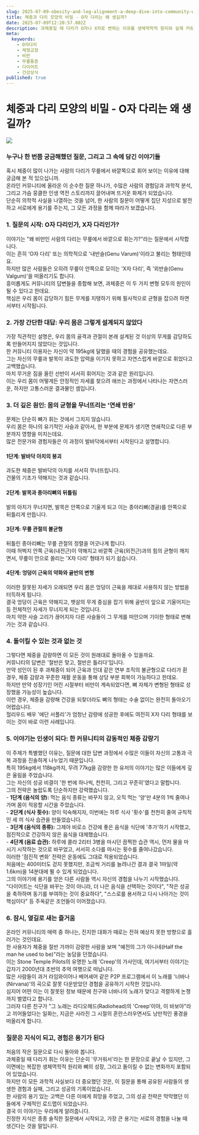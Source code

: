 ```yaml
---
slug: 2025-07-09-obesity-and-leg-alignment-a-deep-dive-into-community-wisdom
title: 체중과 다리 모양의 비밀 - O자 다리는 왜 생길까?
date: 2025-07-09T12:20:57.802Z
description: 과체중일 때 다리가 O자나 X자로 변하는 이유를 생체역학적 원리와 실제 커뮤니티의 생생한 경험담을 통해 깊이 있게 알아봅니다.
meta:
  keywords:
    - O자다리
    - 체형교정
    - 비만
    - 무릎통증
    - 다이어트
    - 건강상식
published: true
---
```


# 체중과 다리 모양의 비밀 - O자 다리는 왜 생길까?

![](https://blogger.googleusercontent.com/img/b/R29vZ2xl/AVvXsEiTQNvhZH_JDHXvu9Kzg7W5kg119fEo1dVO6tA47JX3s15FMsBULplDu9MzDPKGbHdW9Teq4wxLDvukps1su3q_gzUPMmhvbiGFWXRg56C8Zc9MlHhLrZhYowYBO8zBdiwugRALiHpGt6F2C44C2PpPCM6VODz2NM5RUnoKSUxjVegqEZ6Gwi_07LKHNXs/s16000/fxoh_7KntvFBViQ1GVkC2eIGoMQSdnMQLko4fYwUx-LJm1qjgEZ3fDGmqHbuVO8NKkOghg6JNE29NywBLc_e6A.webp)

### 누구나 한 번쯤 궁금해했던 질문, 그리고 그 속에 담긴 이야기들

혹시 체중이 많이 나가는 사람의 다리가 무릎에서 바깥쪽으로 휘어 보이는 이유에 대해 궁금해 본 적 있으십니까.<br />온라인 커뮤니티에 올라온 이 순수한 질문 하나가, 수많은 사람의 경험담과 과학적 분석, 그리고 가슴 뭉클한 인생 역전 스토리까지 끌어내며 뜨거운 화제가 되었습니다.<br />단순히 의학적 사실을 나열하는 것을 넘어, 한 사람의 질문이 어떻게 집단 지성으로 발전하고 서로에게 용기를 주는지, 그 모든 과정을 함께 따라가 보겠습니다.<br />

### 1. 질문의 시작: O자 다리인가, X자 다리인가?

이야기는 "왜 비만인 사람의 다리는 무릎에서 바깥으로 휘는가?"라는 질문에서 시작합니다.<br />이는 흔히 'O자 다리' 또는 의학적으로 '내반슬(Genu Varum)'이라고 불리는 형태인데요.<br />하지만 많은 사람들은 오히려 무릎이 안쪽으로 모이는 'X자 다리', 즉 '외반슬(Genu Valgum)'을 떠올리기도 합니다.<br />흥미롭게도 커뮤니티의 답변들을 종합해 보면, 과체중은 이 두 가지 변형 모두의 원인이 될 수 있다고 한데요.<br />핵심은 우리 몸이 감당하기 힘든 무게를 지탱하기 위해 필사적으로 균형을 잡으려 하면서부터 시작됩니다.<br />

### 2. 가장 간단한 대답: 우리 몸은 그렇게 설계되지 않았다

가장 직관적인 설명은, 우리 몸의 골격과 관절이 본래 설계된 것 이상의 무게를 감당하도록 만들어지지 않았다는 것입니다.<br />한 커뮤니티 이용자는 자신이 약 195kg에 달했을 때의 경험을 공유했는데요.<br />그는 자신의 무릎과 발목이 과도한 압력을 이기지 못하고 자연스럽게 바깥으로 휘었다고 고백했습니다.<br />마치 무거운 짐을 올린 선반이 서서히 휘어지는 것과 같은 원리입니다.<br />이는 우리 몸이 어떻게든 안정적인 자세를 찾으려 애쓰는 과정에서 나타나는 자연스러운, 하지만 고통스러운 결과물인 셈입니다.<br />

### 3. 더 깊은 원인: 몸의 균형을 무너뜨리는 '연쇄 반응'

문제는 단순히 뼈가 휘는 것에서 그치지 않습니다.<br />우리 몸은 하나의 유기적인 사슬과 같아서, 한 부분에 문제가 생기면 연쇄적으로 다른 부분까지 영향을 미치는데요.<br />많은 전문가와 경험자들은 이 과정이 발바닥에서부터 시작된다고 설명합니다.<br />
#### 1단계: 발바닥 아치의 붕괴
과도한 체중은 발바닥의 아치를 서서히 무너뜨립니다.<br />건물의 기초가 약해지는 것과 같습니다.<br />
#### 2단계: 발목과 종아리뼈의 뒤틀림
발의 아치가 무너지면, 발목은 안쪽으로 기울게 되고 이는 종아리뼈(경골)를 안쪽으로 뒤틀리게 만듭니다.<br />
#### 3단계: 무릎 관절의 불균형
뒤틀린 종아리뼈는 무릎 관절의 정렬을 어긋나게 합니다.<br />이때 허벅지 안쪽 근육(내전근)이 약해지고 바깥쪽 근육(외전근)과의 힘의 균형이 깨지면서, 무릎이 안으로 쏠리는 'X자 다리' 형태가 되기 쉽습니다.<br />
#### 4단계: 엉덩이 근육의 약화와 골반의 변형
이러한 잘못된 자세가 오래되면 우리 몸은 엉덩이 근육을 제대로 사용하지 않는 방법을 터득하게 됩니다.<br />결국 엉덩이 근육은 약해지고, 뱃살의 무게 중심을 잡기 위해 골반이 앞으로 기울어지는 등 전체적인 자세가 무너지게 되는 것입니다.<br />마치 약한 사슬 고리가 끊어지자 다른 사슬들이 그 무게를 떠안으며 기이한 형태로 변해가는 것과 같습니다.<br />

### 4. 돌이킬 수 있는 것과 없는 것

그렇다면 체중을 감량하면 이 모든 것이 원래대로 돌아올 수 있을까요.<br />커뮤니티의 답변은 '절반은 맞고, 절반은 틀리다'입니다.<br />만약 성인이 된 후 과체중이 되어 근육과 인대 같은 연부 조직의 불균형으로 다리가 휜 경우, 체중 감량과 꾸준한 재활 운동을 통해 상당 부분 회복이 가능하다고 한데요.<br />하지만 만약 성장기인 어린 시절부터 비만이 계속되었다면, 뼈 자체가 변형된 형태로 성장했을 가능성이 높습니다.<br />이런 경우, 체중을 감량해 건강을 되찾더라도 뼈의 형태는 수술 없이는 완전히 돌아오기 어렵습니다.<br />헐리우드 배우 '에단 서플리'가 엄청난 감량에 성공한 후에도 여전히 X자 다리 형태를 보이는 것이 바로 이런 사례입니다.<br />

### 5. 이야기는 인생이 되다: 한 커뮤니티의 감동적인 체중 감량기

이 주제가 특별했던 이유는, 질문에 대한 답변 과정에서 수많은 이들이 자신의 고통과 극복 과정을 진솔하게 나누었기 때문입니다.<br />특히 195kg에서 118kg까지, 무려 77kg을 감량한 한 유저의 이야기는 많은 이들에게 깊은 울림을 주었습니다.<br />그는 자신의 성공 비결이 '한 번에 하나씩, 천천히, 그리고 꾸준히'였다고 말합니다.<br />그의 전략은 놀랍도록 단순하지만 강력했습니다.<br />- **1단계 (음식의 양):** 먹는 음식 종류는 바꾸지 않고, 오직 먹는 '양'만 4분의 1씩 줄여나가며 몸이 적응할 시간을 주었습니다.<br />- **2단계 (식사 횟수):** 양이 익숙해지자, 이번에는 하루 식사 '횟수'를 천천히 줄여 규칙적인 세 끼 식사 습관을 만들었습니다.<br />- **3단계 (음식의 종류):** 그제야 비로소 건강에 좋은 음식을 식단에 '추가'하기 시작했고, 점진적으로 건강하지 않은 음식을 대체했습니다.<br />- **4단계 (음료 습관):** 하루에 콜라 2리터 3병을 마시던 끔찍한 습관 역시, 먼저 물을 마시기 시작하는 것으로 바꾸었고, 서서히 소다를 마시는 횟수를 줄여나갔습니다.<br />이러한 '점진적 변화' 전략은 운동에도 그대로 적용되었습니다.<br />처음에는 400미터도 걷지 못했지만, 조금씩 거리를 늘려나간 결과 결국 1마일(약 1.6km)을 14분대에 뛸 수 있게 되었습니다.<br />그의 이야기에 용기를 얻은 다른 사람들 역시 자신의 경험을 나누기 시작했습니다.<br />"다이어트는 식단을 바꾸는 것이 아니라, 더 나은 음식을 선택하는 것이다", "작은 성공을 축하하며 동기를 부여하는 것이 중요하다", "스스로를 용서하고 다시 나아가는 것이 핵심이다" 등 주옥같은 조언들이 이어졌습니다.<br />

### 6. 잠시, 옆길로 새는 즐거움

온라인 커뮤니티의 매력 중 하나는, 진지한 대화가 때로는 전혀 예상치 못한 방향으로 흘러가는 것인데요.<br />한 사용자가 체중을 절반 가까이 감량한 사람을 보며 "예전의 그가 아니네(Half the man he used to be)"라는 농담을 던졌습니다.<br />이는 Stone Temple Pilots의 유명한 노래 'Creep'의 가사인데, 여기서부터 이야기는 갑자기 2000년대 초반의 추억 여행으로 떠납니다.<br />많은 사람들이 과거 라임와이어나 베어셰어 같은 P2P 프로그램에서 이 노래를 '너바나(Nirvana)'의 곡으로 잘못 다운받았던 경험을 공유하기 시작한 것입니다.<br />심지어 어떤 이는 이 잘못된 정보 때문에 친구와 너바나의 노래가 맞다고 격렬하게 논쟁까지 벌였다고 합니다.<br />그러자 다른 친구가 "그 노래는 라디오헤드(Radiohead)의 'Creep'이야, 이 바보야"라고 끼어들었다는 일화는, 지금은 사라진 그 시절의 혼란스러우면서도 낭만적인 풍경을 떠올리게 합니다.<br />

### 질문은 지식이 되고, 경험은 용기가 된다<br />

처음의 작은 질문으로 다시 돌아와 봅니다.<br />과체중일 때 다리가 휘는 이유는 단순히 '무거워서'라는 한 문장으로 끝날 수 있지만, 그 이면에는 복잡한 생체역학적 원리와 뼈의 성장, 그리고 돌이킬 수 없는 변화까지 포함되어 있었습니다.<br />하지만 이 모든 과학적 사실보다 더 중요했던 것은, 이 질문을 통해 공유된 사람들의 생생한 경험과 실패, 그리고 성공의 기록이었습니다.<br />한 사람의 용기 있는 고백은 다른 이에게 희망을 주었고, 그의 성공 전략은 막막했던 이들에게 구체적인 로드맵이 되었습니다.<br />결국 이 이야기는 우리에게 알려줍니다.<br />진정한 지식은 종종 솔직한 질문에서 시작되고, 가장 큰 용기는 서로의 경험을 나눌 때 생긴다는 것을 말입니다.<br />